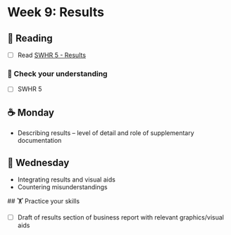 
# Week 9: Results

## 📖 Reading

- [ ] Read [SWHR 5 - Results](https://ehsanx.github.io/Scientific-Writing-for-Health-Research/results-section.html)

### 🎯 Check your understanding

- [ ] SWHR 5

## ☕ Monday

- Describing results -- level of detail and role of supplementary documentation

## 🐪 Wednesday

- Integrating results and visual aids
- Countering misunderstandings

##️ 🏋️ Practice your skills

- [ ] Draft of results section of business report with relevant graphics/visual aids


